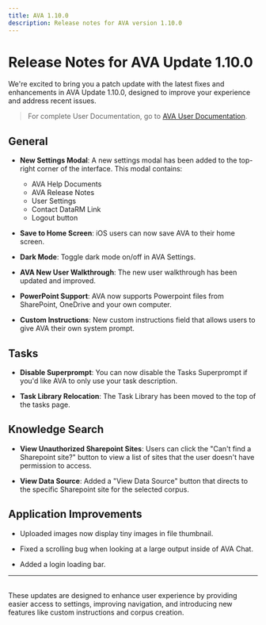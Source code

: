 ```yaml
---
title: AVA 1.10.0
description: Release notes for AVA version 1.10.0
---
```


# Release Notes for AVA Update 1.10.0

We're excited to bring you a patch update with the latest fixes and enhancements in AVA Update 1.10.0, designed to improve your experience and address recent issues.

> For complete User Documentation, go to [AVA User Documentation](https://datarm.notion.site/AVA-User-Documentation-d522aab7765b4f4aaf38aeaf0186e66e).

## General

- **New Settings Modal**: A new settings modal has been added to the top-right corner of the interface. This modal contains:
  - AVA Help Documents
  - AVA Release Notes
  - User Settings
  - Contact DataRM Link
  - Logout button

- **Save to Home Screen**: iOS users can now save AVA to their home screen.

- **Dark Mode**: Toggle dark mode on/off in AVA Settings.

- **AVA New User Walkthrough**: The new user walkthrough has been updated and improved.

- **PowerPoint Support**: AVA now supports Powerpoint files from SharePoint, OneDrive and your own computer.

- **Custom Instructions**: New custom instructions field that allows users to give AVA their own system prompt.

## Tasks

- **Disable Superprompt**: You can now disable the Tasks Superprompt if you'd like AVA to only use your task description.

- **Task Library Relocation**: The Task Library has been moved to the top of the tasks page.

## Knowledge Search

- **View Unauthorized Sharepoint Sites**: Users can click the "Can't find a Sharepoint site?" button to view a list of sites that the user doesn't have permission to access.

- **View Data Source**: Added a "View Data Source" button that directs to the specific Sharepoint site for the selected corpus.

## Application Improvements

- Uploaded images now display tiny images in file thumbnail.

- Fixed a scrolling bug when looking at a large output inside of AVA Chat.

- Added a login loading bar.

---
\
These updates are designed to enhance user experience by providing easier access to settings, improving navigation, and introducing new features like custom instructions and corpus creation.
